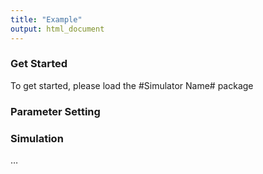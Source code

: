 ```yaml
---
title: "Example"
output: html_document
---
```


### Get Started

To get started, please load the #Simulator Name# package

### Parameter Setting

### Simulation

...


